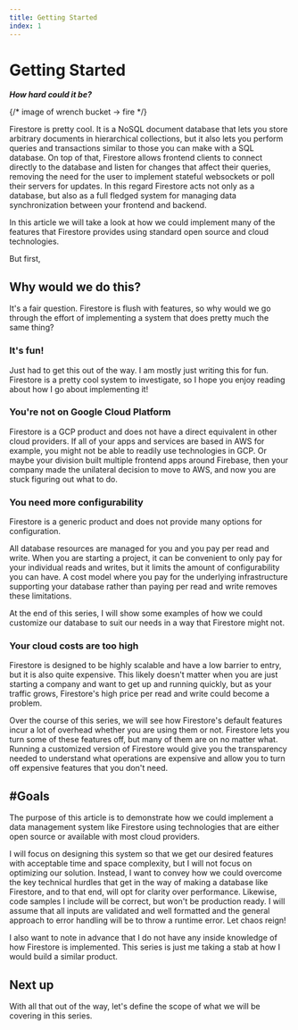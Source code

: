 ```yaml
---
title: Getting Started
index: 1
---
```

# Getting Started
**_How hard could it be?_**

{/* image of wrench bucket -> fire */}

Firestore is pretty cool. It is a NoSQL document database that lets you store
arbitrary documents in hierarchical collections, but it also lets you perform
queries and transactions similar to those you can make with a SQL database. On
top of that, Firestore allows frontend clients to connect directly to the
database and listen for changes that affect their queries, removing the need for
the user to implement stateful websockets or poll their servers for updates. In
this regard Firestore acts not only as a database, but also as a full fledged
system for managing data synchronization between your frontend and backend.

In this article we will take a look at how we could implement many of the
features that Firestore provides using standard open source and cloud
technologies.

But first,

## Why would we do this?

It's a fair question. Firestore is flush with features, so why would we go
through the effort of implementing a system that does pretty much the same
thing?

### It's fun!

Just had to get this out of the way. I am mostly just writing this for fun.
Firestore is a pretty cool system to investigate, so I hope you enjoy reading
about how I go about implementing it!

### You're not on Google Cloud Platform

Firestore is a GCP product and does not have a direct equivalent in other cloud
providers. If all of your apps and services are based in AWS for example, you
might not be able to readily use technologies in GCP. Or maybe your division
built multiple frontend apps around Firebase, then your company made the
unilateral decision to move to AWS, and now you are stuck figuring out what to
do.

### You need more configurability

Firestore is a generic product and does not provide many options for configuration. 

All database resources are managed for you and you pay per read and write. When you are starting a project,
it can be convenient to only pay for your individual reads and writes, but it limits the amount of
configurability you can have. A cost model where you pay for the underlying 
infrastructure supporting your database rather than paying per read and write removes these limitations.

At the end of this series, I will show some examples
of how we could customize our database to suit our needs in a way that Firestore might not.

### Your cloud costs are too high

Firestore is designed to be highly scalable and have a low barrier to entry, but
it is also quite expensive. This likely doesn't matter when you are just
starting a company and want to get up and running quickly, but as your traffic 
grows, Firestore's high price per read and write could become a problem. 

Over the course of this series, we will see how Firestore's default features incur a lot
of overhead whether you are using them or not. Firestore lets you turn some of
these features off, but many of them are on no matter what. Running a customized
version of Firestore would give you the transparency needed to understand what
operations are expensive and allow you to turn off expensive features that you
don't need. 

## #Goals

The purpose of this article is to demonstrate how we could implement a data
management system like Firestore using technologies that are either open source
or available with most cloud providers.

I will focus on designing this system so that we get our desired features with
acceptable time and space complexity, but I will not focus on optimizing our
solution. Instead, I want to convey how we could overcome the key technical
hurdles that get in the way of making a database like Firestore, and to that
end, will opt for clarity over performance. Likewise, code samples I include
will be correct, but won't be production ready. I will assume that all inputs
are validated and well formatted and the general approach to error handling 
will be to throw a runtime error. Let chaos reign! 

I also want to note in advance that I do not have any inside knowledge of how
Firestore is implemented. This series is just me taking a stab at how I would
build a similar product.

## Next up

With all that out of the way, let's define the scope of what we will be covering in this series.
